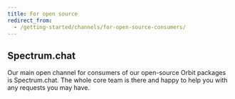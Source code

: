 ```yaml
---
title: For open source
redirect_from:
  - /getting-started/channels/for-open-source-consumers/
---
```



## Spectrum.chat

Our main open channel for consumers of our open-source Orbit packages is Spectrum.chat.
The whole core team is there
and happy to help you with any requests you may have.

<FancyLink title="Spectrum support space" href="https://spectrum.chat/orbit" icon="spectrum" />

<BugReportingSnippet />
